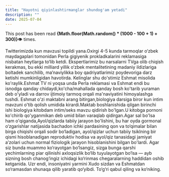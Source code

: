 ```yaml
---
title: "Hayotni qiyinlashtirmanglar shundog'am yetadi"
description: ""
date: 2025-07-04
---
```

<div style={{ marginTop: '2rem', fontStyle: 'italic', color: '#888' }}>
This post has been read <strong>{Math.floor(Math.random() * (1000 - 100 + 1) + 300)}</strong>👁️ times.
</div>

Twitterimizda kun mavzusi topildi yana.Oxirgi 4-5 kunda tarmoqlar o‘zbek maydagaplari tomonidan Perla gigiyenik prokladkalarini reklamasiga nisbatan heytlarga to‘lib ketdi. Ekspertlarimiz bu narsalarni TVga olib chiqish kerakmas, bu ekki milliard yillik o‘zbek mentalitetining madaniy ildizlariga boltadek sanchilib, ma’naviylikka boy qadriyatlarimiz poydevoriga darz ketishi mumkinligidan havotirda.
Kelinglar shu do'stimiz Eshmat misolida ko'raylik.Eshmat TV ni yoqsa unda Perla reklamasi va Eshmat endi bu isnodga qanday chidaydi,ko'cha/mahallada qanday bosh ko'tarib yuraman deb o'yladi va darrov ijtimoiy tarmoq orqali ma'naviyatini himoyalashga tushdi.
Eshmat o'zi maktabni arang bitirgan,biologiya darsiga biror kun intim mavzuni o'tib qolish umidida kirardi.Maktab boshlanishida qilgan birinchi ishi biologiya kitobdam intim/seks mavzu qidirish bo'lgan.U kitobga pornoni ko'chirib qo'yganmikan deb umid bilan varaqlab qidirgan.Agar sal bo'lsa ham o'qiganda,Ayol/qizlarda tabiiy jarayon bo'lishini, bu har oyda gormonal o‘zgarishlar natijasida bachadon ichki pardasining qon va to‘qimalar bilan birga chiqishi orqali sodir bo‘ladigan, ayol/qizlar uchun tabiiy tsiklning bir qismi hisoblanadigan reproduktiv hodisa va ayol/qiz tanasidagi jamiyat a’zolari uchun normal fiziologik jarayon hisoblanishini bilgan bo'lardi. Agar siz bunda muammo ko‘rayotgan bo‘lsangiz, sizga bunga qarshi yechimlarning piar qilinishi axloqsizlik bo‘lib tuyulayotgan bo‘lsa — ayb sizning bosh chanog‘ingiz ichidagi ko‘rinmas chegaralarning haddidan oshib ketganida.
Uzr endi, insoniyatni yarmini Xudo sizdan va Eshmatdan so‘ramasdan shunaqa qilib yaratib qo‘yibdi. To‘g‘ri qabul qiling va ko‘niking.
